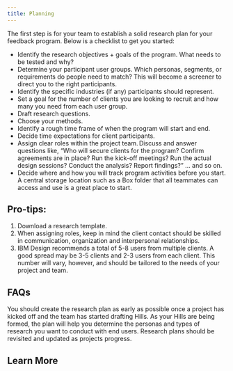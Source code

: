 ```yaml
---
title: Planning
---
```


<PageDescription>

The first step is for your team to establish a solid research plan for your feedback program. Below is a checklist to get you started:

</PageDescription>

<Row className="bullets">
<Column colMd={7} colLg={7}>

- Identify the research objectives + goals of the program. What needs to be tested and why?
- Determine your participant user groups. Which personas, segments, or requirements do people need to match? This will become a screener to direct you to the right participants.
- Identify the specific industries (if any) participants should represent.
- Set a goal for the number of clients you are looking to recruit and how many you need from each user group.
- Draft research questions.
- Choose your methods.
- Identify a rough time frame of when the program will start and end.
- Decide time expectations for client participants.
- Assign clear roles within the project team. Discuss and answer questions like, “Who will secure clients for the program? Confirm agreements are in place? Run the kick-off meetings? Run the actual design sessions? Conduct the analysis? Report findings?” ... and so on.
- Decide where and how you will track program activities before you start. A central storage location such as a Box folder that all teammates can access and use is a great place to start.

</Column>
</Row>

## Pro-tips:

1. Download a research template.
2. When assigning roles, keep in mind the client contact should be skilled in communication, organization and interpersonal relationships.
3. IBM Design recommends a total of 5-8 users from multiple clients. A good spread may be 3-5 clients and 2-3 users from each client. This number will vary, however, and should be tailored to the needs of your project and team.

## FAQs

<Accordion>
  <AccordionItem
    className="bx--type-body-long-02"
    title="When should a team create their research plan?"
  >
    You should create the research plan as early as possible once a project has
    kicked off and the team has started drafting Hills. As your Hills are being
    formed, the plan will help you determine the personas and types of research
    you want to conduct with end users. Research plans should be revisited and
    updated as projects progress.
  </AccordionItem>
</Accordion>

## Learn More

<Row className="resource-card-group">
<Column colMd={4} colLg={4} noGutterSm>
<ResourceCard
  title="IBM Watson Customer Engagement"
  aspectRatio="2:1"
  actionIcon="launch"
  href="#"
>

</ResourceCard>
</Column>
<Column colMd={4} colLg={4} noGutterSm>
<ResourceCard
  title="IBM Watson Health"
  aspectRatio="2:1"
  actionIcon="launch"
  href="#"
>

</ResourceCard>
</Column>
<Column colMd={4} colLg={4} noGutterSm>
<ResourceCard
  title="IBM Watson Cloud Research Activities"
  aspectRatio="2:1"
  actionIcon="launch"
  href="#"
>

</ResourceCard>
</Column>
</Row>
